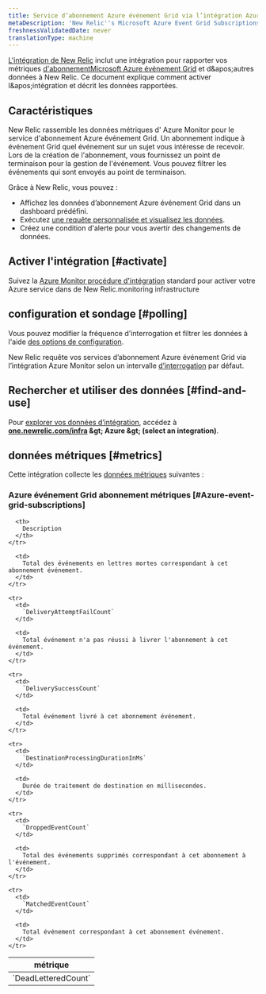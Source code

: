 ```yaml
---
title: Service d’abonnement Azure événement Grid via l’intégration Azure Monitor
metaDescription: 'New Relic''s Microsoft Azure Event Grid Subscriptions integration: what data it reports and how to enable it.'
freshnessValidatedDate: never
translationType: machine
---
```


[L'intégration de New Relic](/docs/infrastructure/introduction-infra-monitoring) inclut une intégration pour rapporter vos métriques [d'abonnementMicrosoft Azure événement Grid](https://learn.microsoft.com/en-us/azure/event-grid/subscribe-through-portal) et d&amp;apos;autres données à New Relic. Ce document explique comment activer l&amp;apos;intégration et décrit les données rapportées.

## Caractéristiques

New Relic rassemble les données métriques d' Azure Monitor pour le service d'abonnement Azure événement Grid. Un abonnement indique à événement Grid quel événement sur un sujet vous intéresse de recevoir. Lors de la création de l'abonnement, vous fournissez un point de terminaison pour la gestion de l'événement. Vous pouvez filtrer les événements qui sont envoyés au point de terminaison.

Grâce à New Relic, vous pouvez :

* Affichez les données d’abonnement Azure événement Grid dans un dashboard prédéfini.
* Exécutez [une requête personnalisée et visualisez les données](/docs/infrastructure/integrations-getting-started/getting-started/use-integration-data-new-relic-insights).
* Créez une condition d'alerte pour vous avertir des changements de données.

## Activer l'intégration [#activate]

Suivez la [Azure Monitor procédure d'intégration](/docs/infrastructure/microsoft-azure-integrations/azure-integrations-list/azure-monitor) standard pour activer votre Azure service dans de New Relic.monitoring infrastructure

## configuration et sondage [#polling]

Vous pouvez modifier la fréquence d'interrogation et filtrer les données à l'aide [des options de configuration](/docs/infrastructure/microsoft-azure-integrations/azure-integrations-list/azure-monitor/#settings).

New Relic requête vos services d’abonnement Azure événement Grid via l’intégration Azure Monitor selon un intervalle [d’interrogation](/docs/infrastructure/microsoft-azure-integrations/azure-integrations-list/azure-monitor/#settings) par défaut.

## Rechercher et utiliser des données [#find-and-use]

Pour [explorer vos données d’intégration](/docs/infrastructure/integrations/find-use-infrastructure-integration-data), accédez à <DNT>**[one.newrelic.com/infra](https://one.newrelic.com/infra) &amp;gt; Azure &amp;gt; (select an integration)**</DNT>.

## données métriques [#metrics]

Cette intégration collecte les [données métriques](/docs/infrastructure/integrations-getting-started/getting-started/understand-integration-data-data-types#metric) suivantes :

### Azure événement Grid abonnement métriques [#Azure-event-grid-subscriptions]

<table>
  <thead>
    <tr>
      <th style={{ width: "300px" }}>
        métrique
      </th>

      <th>
        Description
      </th>
    </tr>
  </thead>

  <tbody>
    <tr>
      <td>
        `DeadLetteredCount`
      </td>

      <td>
        Total des événements en lettres mortes correspondant à cet abonnement événement.
      </td>
    </tr>

    <tr>
      <td>
        `DeliveryAttemptFailCount`
      </td>

      <td>
        Total événement n'a pas réussi à livrer l'abonnement à cet événement.
      </td>
    </tr>

    <tr>
      <td>
        `DeliverySuccessCount`
      </td>

      <td>
        Total événement livré à cet abonnement événement.
      </td>
    </tr>

    <tr>
      <td>
        `DestinationProcessingDurationInMs`
      </td>

      <td>
        Durée de traitement de destination en millisecondes.
      </td>
    </tr>

    <tr>
      <td>
        `DroppedEventCount`
      </td>

      <td>
        Total des événements supprimés correspondant à cet abonnement à l'événement.
      </td>
    </tr>

    <tr>
      <td>
        `MatchedEventCount`
      </td>

      <td>
        Total événement correspondant à cet abonnement événement.
      </td>
    </tr>
  </tbody>
</table>